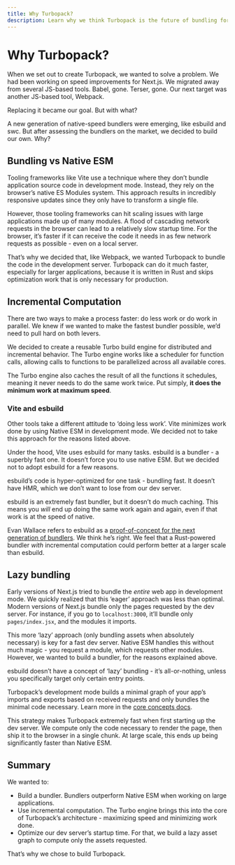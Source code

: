 ```yaml
---
title: Why Turbopack?
description: Learn why we think Turbopack is the future of bundling for the web.
---
```


# Why Turbopack?

When we set out to create Turbopack, we wanted to solve a problem. We had been working on speed improvements for Next.js. We migrated away from several JS-based tools. Babel, gone. Terser, gone. Our next target was another JS-based tool, Webpack.

Replacing it became our goal. But with what?

A new generation of native-speed bundlers were emerging, like esbuild and swc. But after assessing the bundlers on the market, we decided to build our own. Why?

## Bundling vs Native ESM

Tooling frameworks like Vite use a technique where they don’t bundle application source code in development mode. Instead, they rely on the browser’s native ES Modules system. This approach results in incredibly responsive updates since they only have to transform a single file.

However, those tooling frameworks can hit scaling issues with large applications made up of many modules. A flood of cascading network requests in the browser can lead to a relatively slow startup time. For the browser, it’s faster if it can receive the code it needs in as few network requests as possible - even on a local server.

That’s why we decided that, like Webpack, we wanted Turbopack to bundle the code in the development server. Turbopack can do it much faster, especially for larger applications, because it is written in Rust and skips optimization work that is only necessary for production.

## Incremental Computation

There are two ways to make a process faster: do less work or do work in parallel. We knew if we wanted to make the fastest bundler possible, we’d need to pull hard on both levers.

We decided to create a reusable Turbo build engine for distributed and incremental behavior. The Turbo engine works like a scheduler for function calls, allowing calls to functions to be parallelized across all available cores.

The Turbo engine also caches the result of all the functions it schedules, meaning it never needs to do the same work twice. Put simply, **it does the minimum work at maximum speed**.

### Vite and esbuild

Other tools take a different attitude to ‘doing less work’. Vite minimizes work done by using Native ESM in development mode. We decided not to take this approach for the reasons listed above.

Under the hood, Vite uses esbuild for many tasks. esbuild is a bundler - a superbly fast one. It doesn’t force you to use native ESM. But we decided not to adopt esbuild for a few reasons.

esbuild’s code is hyper-optimized for one task - bundling fast. It doesn’t have HMR, which we don’t want to lose from our dev server.

esbuild is an extremely fast bundler, but it doesn’t do much caching. This means you _will_ end up doing the same work again and again, even if that work is at the speed of native.

Evan Wallace refers to esbuild as a [proof-of-concept for the next generation of bundlers](https://news.ycombinator.com/item?id=22336334). We think he’s right. We feel that a Rust-powered bundler _with_ incremental computation could perform better at a larger scale than esbuild.

## Lazy bundling

Early versions of Next.js tried to bundle the _entire_ web app in development mode. We quickly realized that this ‘eager’ approach was less than optimal. Modern versions of Next.js bundle only the pages requested by the dev server. For instance, if you go to `localhost:3000`, it’ll bundle only `pages/index.jsx`, and the modules it imports.

This more ‘lazy’ approach (only bundling assets when absolutely necessary) is key for a fast dev server. Native ESM handles this without much magic - you request a module, which requests other modules. However, we wanted to build a bundler, for the reasons explained above.

esbuild doesn’t have a concept of ‘lazy’ bundling - it’s all-or-nothing, unless you specifically target only certain entry points.

Turbopack’s development mode builds a minimal graph of your app’s imports and exports based on received requests and only bundles the minimal code necessary. Learn more in the [core concepts docs](core-concepts).

This strategy makes Turbopack extremely fast when first starting up the dev server. We compute only the code necessary to render the page, then ship it to the browser in a single chunk. At large scale, this ends up being significantly faster than Native ESM.

## Summary

We wanted to:

- Build a bundler. Bundlers outperform Native ESM when working on large applications.
- Use incremental computation. The Turbo engine brings this into the core of Turbopack’s architecture - maximizing speed and minimizing work done.
- Optimize our dev server’s startup time. For that, we build a lazy asset graph to compute only the assets requested.

That’s why we chose to build Turbopack.
